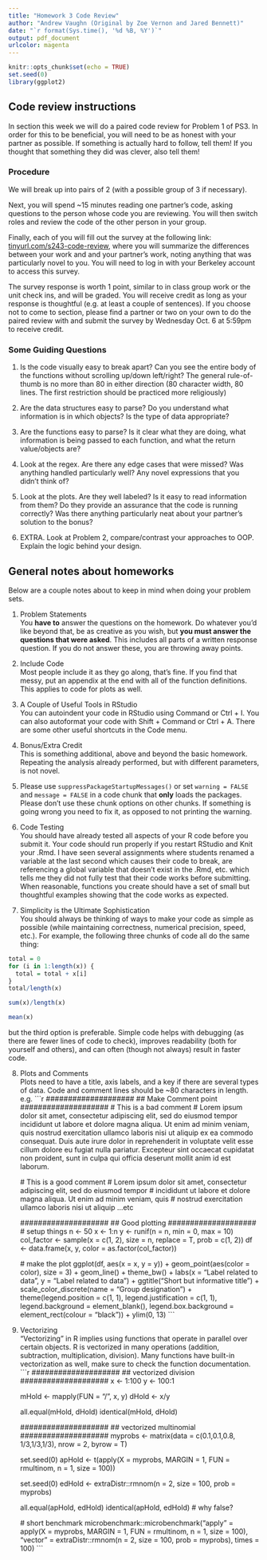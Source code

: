 ```yaml
---
title: "Homework 3 Code Review"
author: "Andrew Vaughn (Original by Zoe Vernon and Jared Bennett)"
date: "`r format(Sys.time(), '%d %B, %Y')`"
output: pdf_document
urlcolor: magenta
---
```


```r
knitr::opts_chunk$set(echo = TRUE)
set.seed(0)
library(ggplot2)
```


## Code review instructions

In section this week we will do a paired code review for Problem 1 of PS3. In order for this to be beneficial, 
you will need to be as honest with your partner as possible. If something is actually hard to follow, tell them! If you thought that something they did was clever, also tell them!

### Procedure  
We will break up into pairs of 2 (with a possible group of 3 if necessary).  

Next, you will spend ~15 minutes reading one partner's code, asking questions to the person whose code you are reviewing.  You will then switch roles and review the code of the other person in your group. 

Finally, each of you will fill out the survey at the following link:
[tinyurl.com/s243-code-review](http://tinyurl.com/s243-code-review), where you will  summarize the differences between your work and  and your  partner's work, noting anything that was particularly novel to you.   You will need to log in with your Berkeley account to access this survey. 

The survey response  is worth 1 point, similar to in class group work or the unit check ins, and will be graded. You will receive credit as long as your response is thoughtful (e.g. at least a couple of sentences). If you choose not to come to section, please find a partner or two on your own to do the paired review with and submit the survey  by Wednesday Oct. 6 at 5:59pm to receive credit.   

### Some Guiding Questions

1. Is the code visually easy to break apart? Can you see the entire body of the 
functions without scrolling up/down left/right? The general rule-of-thumb is no 
more than 80 in either direction (80 character width, 80 lines. The first restriction 
should be practiced more religiously)

2. Are the data structures easy to parse? Do you understand what information is in 
which objects? Is the type of data appropriate? 

3. Are the functions easy to parse? Is it clear what they are doing, what information 
is being passed to each function, and what the return value/objects are?

4. Look at the regex. Are there any edge cases that were missed? Was anything handled 
particularly well? Any novel expressions that you didn't think of?

5. Look at the plots. Are they well labeled? Is it easy to read information from them? 
Do they provide an assurance that the code is running correctly? Was there anything 
particularly neat about your partner's solution to the bonus?

6. EXTRA. Look at Problem 2, compare/contrast your approaches to OOP. Explain the 
logic behind your design.

## General notes about homeworks
Below are a couple notes about to keep in mind when doing your problem sets. 

1. Problem Statements  
You **have to** answer the questions on the homework. Do whatever you'd like beyond 
that, be as creative as you wish, but **you must answer the questions that were asked**. This includes all parts of a written response question. If you do not answer these, you are throwing away points. 

2. Include Code  
Most people include it as they go along, that's fine.  If you find that messy, put an appendix at the end with all of the function definitions.  This applies to code for plots as well.

3. A Couple of Useful Tools in RStudio  
You can autoindent your code in RStudio using Command or Ctrl + I.  You can also autoformat your code with Shift + Command or Ctrl + A.  There are some other useful shortcuts in the Code menu.  

4. Bonus/Extra Credit  
This is something additional, above and beyond the basic homework.  Repeating the analysis already performed, but with different parameters, is not novel. 

5. Please use `suppressPackageStartupMessages()` or set `warning = FALSE` and `message = FALSE` in a code chunk that **only** loads the packages.  Please don't use these chunk options on other chunks.  If something is going wrong you need to fix it, as opposed to not printing the warning. 

6. Code Testing  
You should have already tested all aspects of your R code before you submit it. Your code should run properly if you restart  RStudio  and Knit your .Rmd. I have seen several assignments where students renamed a variable at the last second which causes their code to break, are referencing a global variable that doesn't exist in the .Rmd, etc. which tells me they did not fully test that their code works before submitting. When reasonable,  functions you create should have a set of small but thoughtful examples showing that the code works as expected.  

7. Simplicity is the Ultimate Sophistication     
You should always be thinking of ways to make your code as simple as possible (while maintaining correctness, numerical precision, speed, etc.). For example, the following three chunks of code all do the same thing:
```r
total = 0
for (i in 1:length(x)) {
  total = total + x[i]
}
total/length(x)
```

```r
sum(x)/length(x)
```

```r
mean(x)
```
but the third option is preferable. Simple code helps with debugging (as there are fewer lines of code to check), improves readability (both for yourself and others), and can often (though not always) result in faster code. 


8. Plots and Comments  
Plots need to have a title, axis labels, and a key if there are several types of data.  Code and comment lines should be ~80 characters in length.  e.g.
    ```r
    ####################
    ## Make Comment point
    ####################
    # This is a bad comment
    # Lorem ipsum dolor sit amet, consectetur adipiscing elit, sed do eiusmod tempor incididunt ut labore et dolore magna aliqua. Ut enim ad minim veniam, quis nostrud exercitation ullamco laboris nisi ut aliquip ex ea commodo consequat. Duis aute irure dolor in reprehenderit in voluptate velit esse cillum dolore eu fugiat nulla pariatur. Excepteur sint occaecat cupidatat non proident, sunt in culpa qui officia deserunt mollit anim id est laborum.
    
    # This is a good comment
    # Lorem ipsum dolor sit amet, consectetur adipiscing elit, sed do eiusmod tempor 
    # incididunt ut labore et dolore magna aliqua. Ut enim ad minim veniam, quis 
    # nostrud exercitation ullamco laboris nisi ut aliquip ...etc
    
    ####################
    ## Good plotting
    ####################
    # setup things
    n <- 50
    x <- 1:n
    y <- runif(n = n, min = 0, max = 10)
    col_factor <- sample(x = c(1, 2), size = n, replace = T, prob = c(1, 2))
    df <- data.frame(x, y, color = as.factor(col_factor))
    
    # make the plot 
    ggplot(df, aes(x = x, y = y)) + 
      geom_point(aes(color = color), size = 3) + 
      geom_line() + 
      theme_bw() + 
      labs(x = "Label related to data", y = "Label related to data") +
      ggtitle("Short but informative title") + 
      scale_color_discrete(name = "Group designation") + 
      theme(legend.position = c(1, 1), 
            legend.justification = c(1, 1), 
            legend.background = element_blank(),
            legend.box.background = element_rect(colour = "black")) + 
      ylim(0, 13)
    ```
\newpage    

9. Vectorizing  
"Vectorizing" in R implies using functions that operate in parallel over certain objects. R is vectorized in many operations (addition, subtraction, multiplication, division). Many functions have built-in vectorization as well, make sure to check the function documentation.
    ```r
    ####################
    ## vectorized division
    ####################
    x <- 1:100
    y <- 100:1
    
    mHold <- mapply(FUN = "/", x, y)
    dHold <- x/y
    
    all.equal(mHold, dHold)
    identical(mHold, dHold)
    
    ####################
    ## vectorized multinomial
    ####################
    myprobs <- matrix(data = c(0.1,0.1,0.8, 1/3,1/3,1/3), nrow = 2, byrow = T)
    
    set.seed(0)
    apHold <- t(apply(X = myprobs, MARGIN = 1, FUN = rmultinom, n = 1, size = 100))
    
    set.seed(0)
    edHold <- extraDistr::rmnom(n = 2, size = 100, prob = myprobs)
    
    all.equal(apHold, edHold)
    identical(apHold, edHold) # why false?
    
    # short benchmark
    microbenchmark::microbenchmark("apply" = apply(X = myprobs, MARGIN = 1,
                                                   FUN = rmultinom, n = 1, size = 100),
                                   "vector" = extraDistr::rmnom(n = 2, size = 100,
                                                                prob = myprobs),
                                   times = 100)
    ```
\newpage

